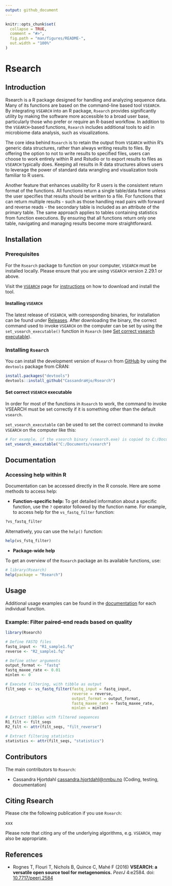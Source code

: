 ```yaml
---
output: github_document
---
```


```r
knitr::opts_chunk$set(
  collapse = TRUE,
  comment = "#>",
  fig.path = "man/figures/README-",
  out.width = "100%"
)
```

# Rsearch

## Introduction

Rsearch is a R package designed for handling and analyzing sequence data. Many of its functions are based on the command-line based tool `VSEARCH`. By integrating `VSEARCH` into an R package, `Rsearch` provides significantly utility by making the software more accessible to a broad user base, particularly those who prefer or require an R-based workflow. In addition to the `VSEARCH`-based functions, `Rsearch` includes additional tools to aid in microbiome data analysis, such as visualizations. 

The core idea behind `Rsearch` is to retain the output from `VSEARCH` within R's generic data structures, rather than always writing results to files. By offering the option to not to write results to specified files, users can choose to work entirely within R and Rstudio or to export results to files as `VSEARCH` typically does. Keeping all results in R data structures allows users to leverage the power of standard data wrangling and visualization tools familiar to R users. 

Another feature that enhances usability for R users is the consistent return format of the functions. All functions return a single table/data frame unless the user specifies that results should be written to a file. For functions that can return multiple results - such as those handling read pairs with forward and reverse reads - the secondary table is included as an attribute of the primary table. The same approach applies to tables containing statistics from function executions. By ensuring that all functions return only one table, navigating and managing results become more straightforward. 

## Installation

### Prerequisites

For the `Rsearch` package to function on your computer, `VSEARCH` must be installed locally. Please ensure that you are using `VSEARCH` version 2.29.1 or above.

Visit the [`VSEARCH`](https://github.com/torognes/vsearch) page for [instructions](https://github.com/torognes/vsearch?tab=readme-ov-file#download-and-install) on how to download and install the tool. 

#### Installing `VSEARCH` 

The latest release of `VSEARCH`, with corresponding binaries, for installation can be found under [Releases](https://github.com/torognes/vsearch/releases). After downloading the binary, the correct command used to invoke `VSEARCH` on the computer can be set by using the `set_vsearch_executable()` function in `Rsearch` (see [Set correct vsearch executable](#set-correct-vsearch-executable)).

### Installing `Rsearch`

You can install the development version of `Rsearch` from [GitHub](https://github.com/CassandraHjo/Rsearch) by using the `devtools` package from CRAN:

```r
install.packages("devtools")
devtools::install_github("CassandraHjo/Rsearch")
```

#### Set correct `VSEARCH` executable

In order for most of the functions in `Rsearch` to work, the command to invoke VSEARCH must be set correctly if it is something other than the default `vsearch`.

`set_vsearch_executable` can be used to set the correct command to invoke `VSEARCH` on the computer like this:

```r
# For example, if the vsearch binary (vsearch.exe) is copied to C:/Documents/ on the computer
set_vsearch_executable("C:/Documents/vsearch")
```

## Documentation

### Accessing help within R

Documentation can be accessed directly in the R console. Here are some methods to access help:

* **Function-specific help:**
To get detailed information about a specific function, use the `?` operator followed by the function name. For example, to access help for the `vs_fastq_filter` function:

```r
?vs_fastq_filter
```

Alternatively, you can use the `help()` function:

```r
help(vs_fstq_filter)
```

* **Package-wide help**

To get an overview of the `Rsearch` package an its available functions, use:

```r
# library(Rsearch)
help(package = "Rsearch")
```

## Usage

Additional usage examples can be found in the [documentation](#documentation) for each individual function.

### Example: Filter paired-end reads based on quality

```r
library(Rsearch)

# Define FASTQ files
fastq_input <- "R1_sample1.fq"
reverse <- "R2_sample1.fq"

# Define other arguments
output_format <- "fastq"
fastq_maxee_rate <- 0.01
minlen <- 0

# Execute filtering, with tibble as output
filt_seqs <- vs_fastq_filter(fastq_input = fastq_input,
                             reverse = reverse,
                             output_format = output_format,
                             fastq_maxee_rate = fastq_maxee_rate,
                             minlen = minlen)

# Extract tibbles with filtered sequences
R1_filt <- filt_seqs
R2_filt <- attr(filt_seqs, "filt_reverse")

# Extract filtering statistics
statistics <- attr(filt_seqs, "statistics")
```

## Contributors

The main contributors to `Rsearch`:

* Cassandra Hjortdahl <cassandra.hjortdahl@nmbu.no> (Coding, testing, documentation)

## Citing Rsearch

Please cite the following publication if you use `Rsearch`:

xxx

Please note that citing any of the underlying algorithms, e.g. `VSEARCH`, may also be appropriate. 

## References

* Rognes T, Flouri T, Nichols B, Quince C, Mahé F (2016)
**VSEARCH: a versatile open source tool for metagenomics.**
*PeerJ* 4:e2584.
doi: [10.7717/peerj.2584](https://doi.org/10.7717/peerj.2584)
